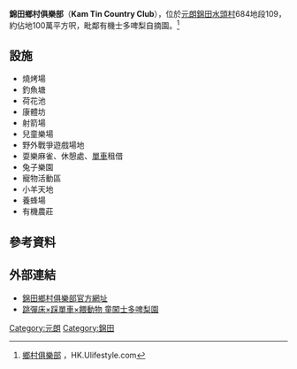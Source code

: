 {{refimprove|time=2019-04-04}}
'''錦田鄉村俱樂部'''（'''Kam Tin Country Club'''），位於[[元朗|元朗]][[錦田|錦田]][[水頭村|水頭村]]684地段109，約佔地100萬平方呎，毗鄰有機士多啤梨自摘園。<ref>[http://hk.ulifestyle.com.hk/spot/detail.html?id=ABdGD1ozBw9ZEQNs&utm_source=uhk&utm_campaign=tour_ABBGD1ozBwtZEwNj&utm_medium=site&utm_content=site02 鄉村俱樂部] {{Wayback|url=http://hk.ulifestyle.com.hk/spot/detail.html?id=ABdGD1ozBw9ZEQNs&utm_source=uhk&utm_campaign=tour_ABBGD1ozBwtZEwNj&utm_medium=site&utm_content=site02 |date=20160305011052 }}，HK.Ulifestyle.com</ref>

==設施==
{{div col}}
*燒烤場
*釣魚塘
*荷花池
*康體坊
*射箭場
*兒童樂場
*野外戰爭遊戲場地
*耍樂麻雀、休憩處、[[單車|單車]]租借
*兔子樂園
*寵物活動區
*小羊天地
*養蜂場
*有機農莊
{{div col end}}

==參考資料==
{{reflist}}

==外部連結==
* [http://yl.com.hk/ktcc/index.htm 錦田鄉村俱樂部官方網址] {{Wayback|url=http://yl.com.hk/ktcc/index.htm |date=20200803211940 }}
* [http://the-sun.on.cc/cnt/lifestyle/20120115/00480_003.html 跳彈床×踩單車×餵動物 童闖士多啤梨園] {{Wayback|url=http://the-sun.on.cc/cnt/lifestyle/20120115/00480_003.html |date=20170120074652 }}

[[Category:元朗|Category:元朗]]
[[Category:錦田|Category:錦田]]